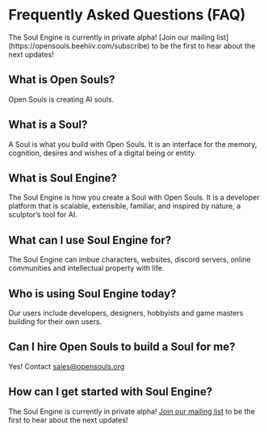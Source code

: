 
# Frequently Asked Questions (FAQ)

<Callout emoji="💡">
  The Soul Engine is currently in private alpha! [Join our mailing list](https://opensouls.beehiiv.com/subscribe) to be the first to hear about the next updates!
</Callout>

## What is Open Souls?

Open Souls is creating AI souls.

## What is a Soul?

A Soul is what you build with Open Souls. It is an interface for the memory, cognition, desires and wishes of a digital being or entity.

## What is Soul Engine?

The Soul Engine is how you create a Soul with Open Souls. It is a developer platform that is scalable, extensible, familiar, and inspired by nature, a sculptor’s tool for AI.

## What can I use Soul Engine for?

The Soul Engine can imbue characters, websites, discord servers, online communities and intellectual property with life.

## Who is using Soul Engine today?

Our users include developers, designers, hobbyists and game masters building for their own users.

## Can I hire Open Souls to build a Soul for me?

Yes! Contact [sales@opensouls.org](mailto:sales@opensouls.org)

## How can I get started with Soul Engine?

The Soul Engine is currently in private alpha! [Join our mailing list](https://opensouls.beehiiv.com/subscribe) to be the first to hear about the next updates!